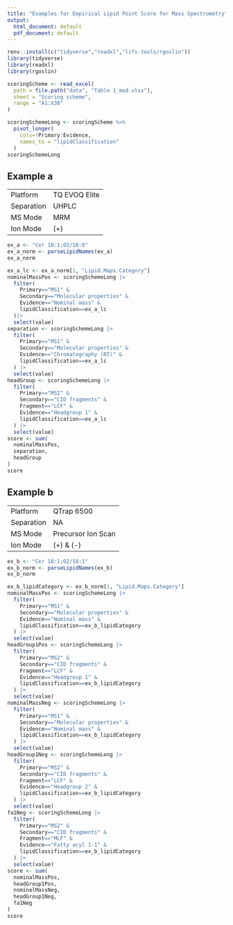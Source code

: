```yaml
---
title: "Examples for Empirical Lipid Point Score for Mass Spectrometry"
output:
  html_document: default
  pdf_document: default
---
```



```r
renv::install(c("tidyverse","readxl","lifs-tools/rgoslin"))
library(tidyverse)
library(readxl)
library(rgoslin)
```

```r
scoringScheme <- read_excel(
  path = file.path("data", "Table 1_mod.xlsx"),
  sheet = "Scoring scheme", 
  range = "A1:X30"
)
```

```r
scoringSchemeLong <- scoringScheme %>% 
  pivot_longer(
    cols=!Primary:Evidence, 
    names_to = "lipidClassification"
  )
scoringSchemeLong
```

## Example a

|               |                     |
| ------------- | ------------------- |
| Platform      | TQ EVOQ Elite       |
| Separation    | UHPLC               |
| MS Mode       | MRM                 |
| Ion Mode      | (+)                 |

```r
ex_a <- "Cer 18:1;O2/16:0"
ex_a_norm <- parseLipidNames(ex_a)
ex_a_norm
```

```r
ex_a_lc <- ex_a_norm[1, "Lipid.Maps.Category"]
nominalMassPos <- scoringSchemeLong |> 
  filter(
    Primary=="MS1" & 
    Secondary=="Molecular properties" &
    Evidence=="Nominal mass" &  
    lipidClassification==ex_a_lc
  )|> 
  select(value)
separation <- scoringSchemeLong |> 
  filter(
    Primary=="MS1" &
    Secondary=="Molecular properties" &  
    Evidence=="Chromatography (RT)" &  
    lipidClassification==ex_a_lc
  ) |> 
  select(value)
headGroup <- scoringSchemeLong |> 
  filter(
    Primary=="MS2" &
    Secondary=="CID fragments" &  
    Fragment=="LCF" &  
    Evidence=="Headgroup 1" &  
    lipidClassification==ex_a_lc
  ) |> 
  select(value)
score <- sum(  
  nominalMassPos,
  separation,
  headGroup
)                                                                        
score
```
## Example b

|               |                     |
| ------------- | ------------------- |
| Platform      | QTrap 6500          |
| Separation    | NA                  |
| MS Mode       | Precursor Ion Scan  |
| Ion Mode      | (+) & (-)           |
```r
ex_b <- "Cer 18:1;O2/18:1"
ex_b_norm <- parseLipidNames(ex_b)
ex_b_norm
```

```r
ex_b_lipidCategory <- ex_b_norm[1, "Lipid.Maps.Category"]
nominalMassPos <- scoringSchemeLong |> 
  filter(
    Primary=="MS1" & 
    Secondary=="Molecular properties" &
    Evidence=="Nominal mass" &  
    lipidClassification==ex_b_lipidCategory
  ) |> 
  select(value)
headGroup1Pos <- scoringSchemeLong |> 
  filter(
    Primary=="MS2" &
    Secondary=="CID fragments" &  
    Fragment=="LCF" &  
    Evidence=="Headgroup 1" &  
    lipidClassification==ex_b_lipidCategory
  ) |> 
  select(value)
nominalMassNeg <- scoringSchemeLong |> 
  filter(
    Primary=="MS1" & 
    Secondary=="Molecular properties" &
    Evidence=="Nominal mass" &  
    lipidClassification==ex_b_lipidCategory
  ) |> 
  select(value)
headGroup1Neg <- scoringSchemeLong |> 
  filter(
    Primary=="MS2" &
    Secondary=="CID fragments" &  
    Fragment=="LCF" &  
    Evidence=="Headgroup 2" &  
    lipidClassification==ex_b_lipidCategory
  ) |>
  select(value)
fa1Neg <- scoringSchemeLong |> 
  filter(
    Primary=="MS2" &
    Secondary=="CID fragments" &  
    Fragment=="MLF" &  
    Evidence=="Fatty acyl 1-1" &  
    lipidClassification==ex_b_lipidCategory
  ) |>
  select(value)
score <- sum(  
  nominalMassPos,
  headGroup1Pos,
  nominalMassNeg,
  headGroup1Neg,
  fa1Neg
)                                                                        
score
```